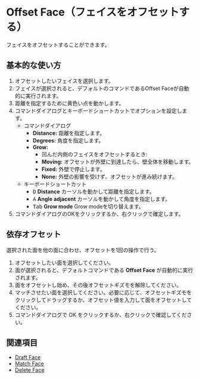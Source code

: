 
# Offset Face（フェイスをオフセットする）

<Reference shortcut="Shift + O" command="Offset Face" button="" />

フェイスをオフセットすることができます。

## 基本的な使い方

1. オフセットしたいフェイスを選択します。
2. フェイスが選択されると、デフォルトのコマンドであるOffset Faceが自動的に実行されます。
3. 距離を指定するために黄色い点を動かします。
4. コマンドダイアログとキーボードショートカットでオプションを設定します。
    - <Kst>コマンドダイアログ</Kst>
        - **Distance:** 距離を指定します。
        - **Degrees:** 角度を指定します。
        - **Grow:**
            - 凹んだ内側のフェイスをオフセットするとき:
            - **Moving:** オフセットが外壁に到達したら、壁全体を移動します。
            - **Fixed:** 外壁で停止します。
            - **None:** 外壁の影響を受けず、オフセットが進み続けます。
    - <Kst>キーボードショートカット</Kst>
        - <kbd>D</kbd> **Distance** カーソルを動かして距離を指定します。
        - <kbd>A</kbd> **Angle adjacent** カーソルを動かして角度を指定します。
        - <kbd>Tab</kbd> **Grow mode** Grow modeを切り替えます。
5. コマンドダイアログのOKをクリックするか、右クリックで確定します。

<VideoPlayer fileName="offset-face"/>

## 依存オフセット

選択された面を他の面に合わせ、オフセットを1回の操作で行う。

1. オフセットしたい面を選択してください。
2. 面が選択されると、デフォルトコマンドである **Offset Face** が自動的に実行されます。
3. 面をオフセットし始め、その後オフセットギズモを解除してください。
4. マッチさせたい面を選択してください。必要に応じて、オフセットギズモをクリックしてドラッグするか、オフセット値を入力して面をオフセットしてください。
5. コマンドダイアログで OK をクリックするか、右クリックで確認してください。

<VideoPlayer fileName="dependant-offset-face"/>

## 関連項目
- [Draft Face](draft-face)
- [Match Face](match-face)
- [Delete Face](delete-face)